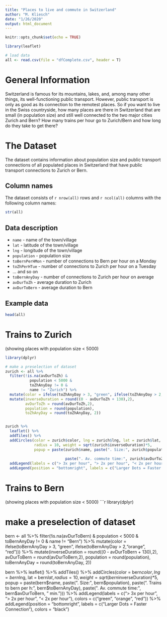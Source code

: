 ```yaml
---
title: "Places to live and commute in Switzerland"
author: "M. Kliesch"
date: "1/26/2020"
output: html_document
---
```


```r
knitr::opts_chunk$set(echo = TRUE)
```

```r
library(leaflet)

# load data
all <- read.csv(file = "dfComplete.csv", header = T)

```

# General Information
Switzerland is famous for its mountains, lakes, and, among many other things, its well-functioning public transport. However, public transport is only as good as its connection to the remotest places. So if you want to live in the Swiss countryside, how many places are there in Switzerland that are small (in population size) and still well connected to the two major cities Zurich and Bern? How many trains per hour go to Zurich/Bern and how long do they take to get there?


# The Dataset  {.tabset}
The dataset contains information about population size and public transport connections of all populated places in Switzerland that have public transport connections to Zurich or Bern.

##  Column names
The dataset consists of `r nrow(all)` rows and `r ncol(all)` columns with the following column names:

```r
str(all)
```

## Data description

* `name` - name of the town/village
* `lat` - latitude of the town/village
* `lng` - longitude of the town/village
* `population` - population size
* `toBernPerHMon` - number of connections to Bern per hour on a Monday
* `toZhPerHTue` - number of connections to Zurich per hour on a Tuesday
* ... and so on
* `toBernAnyDay` - number of connections to Zurich per hour on average
* `avDurToZh` - average duration to Zurich
* `avDurToBern` - average duration to Bern


## Example data

```r
head(all)
```

# Trains to Zurich

(showing places with population size < 5000)
```r
library(dplyr)

# make a preselection of dataset
zurich <- all %>%
  filter(!is.na(avDurToZh) &
           population < 5000 &
           toZhAnyDay != 0 &
           name != "Zurich") %>%
  mutate(color = ifelse(toZhAnyDay > 3, "green", ifelse(toZhAnyDay > 2,"orange", "red"))) %>%
  mutate(inverseDuration = round((0 - avDurToZh + 130),2),
         avDurToZh = round(avDurToZh,2),
         population = round(population),
         toZhAnyDay = round(toZhAnyDay, 2))


zurich %>%
  leaflet() %>%
  addTiles() %>%
  addCircles(color = zurich$color, lng = zurich$lng, lat = zurich$lat,
             radius = 10, weight = sqrt(zurich$inverseDuration)*5,
             popup = paste(zurich$name, paste(". Size:", zurich$population), paste(". Trains to Zurich per h:",
                                                                            zurich$toZhAnyDay), 
                           paste(". Av. commute time:", zurich$avDurToZh, " min."))) %>%
  addLegend(labels = c("> 3x per hour", "> 2x per hour", "< 2x per hour"), colors = c("green", "orange", "red")) %>%
  addLegend(position = "bottomright", labels = c("Larger Dots = Faster Connection"), colors = "black")

```


# Trains to Bern

(showing places with population size < 5000)
```r
library(dplyr)

# make a preselection of dataset
bern <- all %>%
  filter(!is.na(avDurToBern) &
           population < 5000 &
           toBernAnyDay != 0 &
           name != "Bern") %>%
  mutate(color = ifelse(toBernAnyDay > 3, "green", ifelse(toBernAnyDay > 2,"orange", "red"))) %>%
  mutate(inverseDuration = round((0 - avDurToBern + 130),2),
         avDurToBern = round(avDurToBern,2),
         population = round(population),
         toBernAnyDay = round(toBernAnyDay, 2))


bern %>%
  leaflet() %>%
  addTiles() %>%
  addCircles(color = bern$color, lng = bern$lng, lat = bern$lat,
             radius = 10, weight = sqrt(bern$inverseDuration)*5,
             popup = paste(bern$name, paste(". Size:", bern$population), paste(". Trains to bern per h:",
                                                                            bern$toBernAnyDay), 
                           paste(". Av. commute time:", bern$avDurToBern, " min."))) %>%
  addLegend(labels = c("> 3x per hour", "> 2x per hour", "< 2x per hour"), colors = c("green", "orange", "red")) %>%
  addLegend(position = "bottomright", labels = c("Larger Dots = Faster Connection"), colors = "black")
